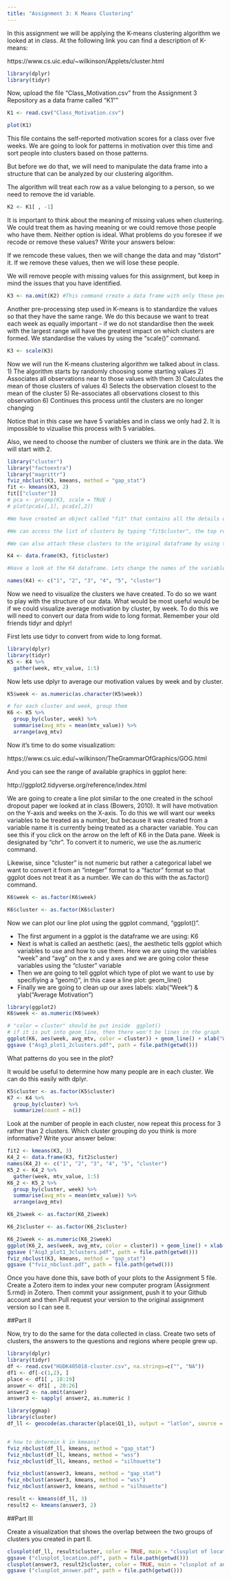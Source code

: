 ```yaml
---
title: "Assignment 3: K Means Clustering"
---
```


In this assignment we will be applying the K-means clustering algorithm we looked at in class. At the following link you can find a description of K-means:

https://www.cs.uic.edu/~wilkinson/Applets/cluster.html


```r
library(dplyr)
library(tidyr)
```

Now, upload the file "Class_Motivation.csv" from the Assignment 3 Repository as a data frame called "K1""
```r

K1 <- read.csv("Class_Motivation.csv")

plot(K1)
```

This file contains the self-reported motivation scores for a class over five weeks. We are going to look for patterns in motivation over this time and sort people into clusters based on those patterns.

But before we do that, we will need to manipulate the data frame into a structure that can be analyzed by our clustering algorithm.

The algorithm will treat each row as a value belonging to a person, so we need to remove the id variable.

```r

K2 <- K1[ , -1]

```

It is important to think about the meaning of missing values when clustering. We could treat them as having meaning or we could remove those people who have them. Neither option is ideal. What problems do you foresee if we recode or remove these values? Write your answers below:

If we remcode these values, then we will change the data and may "distort" it.
If we remove these values, then we will lose these people.

We will remove people with missing values for this assignment, but keep in mind the issues that you have identified.


```r

K3 <- na.omit(K2) #This command create a data frame with only those people with no missing values. It "omits" all rows with missing values, also known as a "listwise deletion". EG - It runs down the list deleting rows as it goes.

```

Another pre-processing step used in K-means is to standardize the values so that they have the same range. We do this because we want to treat each week as equally important - if we do not standardise then the week with the largest range will have the greatest impact on which clusters are formed. We standardise the values by using the "scale()" command.

```r

K3 <- scale(K3)

```


Now we will run the K-means clustering algorithm we talked about in class. 
1) The algorithm starts by randomly choosing some starting values 
2) Associates all observations near to those values with them
3) Calculates the mean of those clusters of values
4) Selects the observation closest to the mean of the cluster
5) Re-associates all observations closest to this observation
6) Continues this process until the clusters are no longer changing

Notice that in this case we have 5 variables and in class we only had 2. It is impossible to vizualise this process with 5 variables.

Also, we need to choose the number of clusters we think are in the data. We will start with 2.

```r
library("cluster")
library("factoextra")
library("magrittr")
fviz_nbclust(K3, kmeans, method = "gap_stat")
fit <- kmeans(K3, 2)
fit[["cluster"]]
# pca <- prcomp(K3, scale = TRUE )
# plot(pca$x[,1], pca$x[,2])

#We have created an object called "fit" that contains all the details of our clustering including which observations belong to each cluster.

#We can access the list of clusters by typing "fit$cluster", the top row corresponds to the original order the rows were in. Notice we have deleted some rows.

#We can also attach these clusters to the original dataframe by using the "data.frame" command to create a new data frame called K4.

K4 <- data.frame(K3, fit$cluster)

#Have a look at the K4 dataframe. Lets change the names of the variables to make it more convenient with the names() command.

names(K4) <- c("1", "2", "3", "4", "5", "cluster")
```

Now we need to visualize the clusters we have created. To do so we want to play with the structure of our data. What would be most useful would be if we could visualize average motivation by cluster, by week. To do this we will need to convert our data from wide to long format. Remember your old friends tidyr and dplyr!

First lets use tidyr to convert from wide to long format.
```r
library(dplyr)
library(tidyr)
K5 <- K4 %>% 
  gather(week, mtv_value, 1:5)
```

Now lets use dplyr to average our motivation values by week and by cluster.

```r
K5$week <- as.numeric(as.character(K5$week))

# for each cluster and week, group them
K6 <- K5 %>%
  group_by(cluster, week) %>% 
  summarise(avg_mtv = mean(mtv_value)) %>% 
  arrange(avg_mtv)

```

Now it's time to do some visualization: 

https://www.cs.uic.edu/~wilkinson/TheGrammarOfGraphics/GOG.html

And you can see the range of available graphics in ggplot here:

http://ggplot2.tidyverse.org/reference/index.html

We are going to create a line plot similar to the one created in the school dropout paper we looked at in class (Bowers, 2010). It will have motivation on the Y-axis and weeks on the X-axis. To do this we will want our weeks variables to be treated as a number, but because it was created from a variable name it is currently being treated as a character variable. You can see this if you click on the arrow on the left of K6 in the Data pane. Week is designated by "chr". To convert it to numeric, we use the as.numeric command. 

Likewise, since "cluster" is not numeric but rather a categorical label we want to convert it from an "integer" format to a "factor" format so that ggplot does not treat it as a number. We can do this with the as.factor() command.

```r

K6$week <- as.factor(K6$week)

K6$cluster <- as.factor(K6$cluster)

```

Now we can plot our line plot using the ggplot command, "ggplot()".

- The first argument in a ggplot is the dataframe we are using: K6
- Next is what is called an aesthetic (aes), the aesthetic tells ggplot which variables to use and how to use them. Here we are using the variables "week" and "avg" on the x and y axes and we are going color these variables using the "cluster" variable
- Then we are going to tell ggplot which type of plot we want to use by specifiying a "geom()", in this case a line plot: geom_line()
- Finally we are going to clean up our axes labels: xlab("Week") & ylab("Average Motivation")

```r
library(ggplot2)
K6$week <- as.numeric(K6$week)

# "color = cluster" should be put inside  ggplot()
# if it is put into geom_line, then there won't be lines in the graph
ggplot(K6, aes(week, avg_mtv, color = cluster)) + geom_line() + xlab("Week") + ylab("Average Motivation")
ggsave ("Asg3_plot1_2clusters.pdf", path = file.path(getwd()))


```

What patterns do you see in the plot?

It would be useful to determine how many people are in each cluster. We can do this easily with dplyr.

```r
K5$cluster <- as.factor(K5$cluster)
K7 <- K4 %>% 
  group_by(cluster) %>% 
  summarize(count = n())
```

Look at the number of people in each cluster, now repeat this process for 3 rather than 2 clusters. Which cluster grouping do you think is more informative? Write your answer below:

```r
fit2 <- kmeans(K3, 3)
K4_2 <- data.frame(K3, fit2$cluster)
names(K4_2) <- c("1", "2", "3", "4", "5", "cluster")
K5_2 <- K4_2 %>% 
  gather(week, mtv_value, 1:5)
K6_2 <- K5_2 %>%
  group_by(cluster, week) %>% 
  summarise(avg_mtv = mean(mtv_value)) %>% 
  arrange(avg_mtv)

K6_2$week <- as.factor(K6_2$week)

K6_2$cluster <- as.factor(K6_2$cluster)

K6_2$week <- as.numeric(K6_2$week)
ggplot(K6_2, aes(week, avg_mtv, color = cluster)) + geom_line() + xlab("Week") + ylab("Average Motivation")
ggsave ("Asg3_plot1_3clusters.pdf", path = file.path(getwd()))
fviz_nbclust(K3, kmeans, method = "gap_stat")
ggsave ("fviz_nbclust.pdf", path = file.path(getwd()))

```


Once you have done this, save both of your plots to the Assignment 5 file. Create a Zotero item to index your new computer program (Assignment 5.rmd) in Zotero. Then commit your assignment, push it to your Github account and then Pull request your version to the original assignment version so I can see it.

##Part II

Now, try to do the same for the data collected in class. Create two sets of clusters, the answers to the questions and regions where people grew up.
```r
library(dplyr)
library(tidyr)
df <- read.csv("HUDK405018-cluster.csv", na.strings=c("", "NA"))
df1 <- df[-c(1,2), ]
place <- df1[ , 18:19]
answer <- df1[ , 20:26]
answer2 <- na.omit(answer)
answer3 <- sapply( answer2, as.numeric )

library(ggmap)
library(cluster)
df_ll <- geocode(as.character(place$Q1_1), output = "latlon", source = "dsk")


# how to determin k in kmeans?
fviz_nbclust(df_ll, kmeans, method = "gap_stat")
fviz_nbclust(df_ll, kmeans, method = "wss")
fviz_nbclust(df_ll, kmeans, method = "silhouette")

fviz_nbclust(answer3, kmeans, method = "gap_stat")
fviz_nbclust(answer3, kmeans, method = "wss")
fviz_nbclust(answer3, kmeans, method = "silhouette")

result <- kmeans(df_ll, 3)
result2 <- kmeans(answer3, 2)


```


##Part III

Create a visualization that shows the overlap between the two groups of clusters you created in part II.
```r
clusplot(df_ll, result$cluster, color = TRUE, main = "clusplot of locations")
ggsave ("clusplot_location.pdf", path = file.path(getwd()))
clusplot(answer3, result2$cluster, color = TRUE, main = "clusplot of answers")
ggsave ("clusplot_answer.pdf", path = file.path(getwd()))

```

